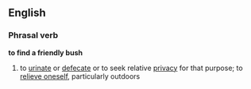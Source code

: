 ==English==
===Phrasal verb===
'''to find a friendly bush'''
#{{euphemism}} to [[urinate]] or [[defecate]] or to seek relative [[privacy]] for that purpose; to [[relieve oneself]], particularly outdoors
